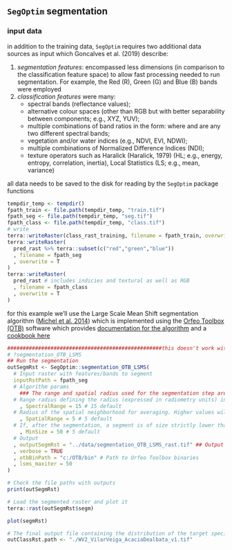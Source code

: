 
## `SegOptim` segmentation

### input data

in addition to the training data, `SegOptim` requires two additional data sources as input which Goncalves et al. (2019) describe: 

1. *segmentation features*: encompassed less dimensions (in comparison to the classification feature space) to allow fast processing needed to run segmentation. For example, the Red (R), Green (G) and Blue (B) bands were employed
2. *classification features* were many: 
    + spectral bands (reflectance values); 
    + alternative colour spaces (other than RGB but with better separability between components; e.g., XYZ, YUV); 
    + multiple combinations of band ratios in the form: where and are any two different spectral bands; 
    + vegetation and/or water indices (e.g., NDVI, EVI, NDWI); 
    + multiple combinations of Normalized Difference Indices (NDI); 
    + texture operators such as Haralick (Haralick, 1979) (HL; e.g., energy, entropy, correlation, inertia), Local Statistics (LS; e.g., mean, variance)
    
all data needs to be saved to the disk for reading by the `SegOptim` package functions

```r
tempdir_temp <- tempdir()
fpath_train <- file.path(tempdir_temp, "train.tif")
fpath_seg <- file.path(tempdir_temp, "seg.tif")
fpath_class <- file.path(tempdir_temp, "class.tif")
# write
terra::writeRaster(class_rast_training, filename = fpath_train, overwrite = T)
terra::writeRaster(
  pred_rast %>% terra::subset(c("red","green","blue"))
  , filename = fpath_seg
  , overwrite = T
)
terra::writeRaster(
  pred_rast # includes indicies and textural as well as RGB
  , filename = fpath_class
  , overwrite = T
)
```

for this example we'll use the Large Scale Mean Shift segmentation algorithm ([Michel et al. 2014](https://scholar.google.com/scholar?cluster=2475881846105669180&hl=en&as_sdt=0,6)) which is implemented using the [Orfeo Toolbox (OTB)](https://www.orfeo-toolbox.org/download/) software which provides [documentation for the algorithm](https://www.orfeo-toolbox.org/CookBook/Applications/app_LargeScaleMeanShift.html?highlight=spectral%20range) and a [cookbook here](https://www.orfeo-toolbox.org/CookBook/recipes/improc.html#segmentation)

```r
##################################################this doesn't work with OTB-9.1.1
# ?segmentation_OTB_LSMS
## Run the segmentation
outSegmRst <- SegOptim::segmentation_OTB_LSMS(
  # Input raster with features/bands to segment
  inputRstPath = fpath_seg
  # Algorithm params
    ### The range and spatial radius used for the segmentation step are half the values used for Mean-Shift smoothing, which are obtained from LargeScaleMeanShift parameters.
  # Range radius defining the radius (expressed in radiometry units) in the multi-spectral space
    , SpectralRange = 15 # 15 default 
  # Radius of the spatial neighborhood for averaging. Higher values will result in more smoothing and higher processing time
    , SpatialRange = 5 # 5 default 
  # If, after the segmentation, a segment is of size strictly lower than this criterion, the segment is merged with the segment that has the closest sepctral signature.
    , MinSize = 50 # 5 default 
  # Output
  , outputSegmRst = "../data/segmentation_OTB_LSMS_rast.tif" ## Output file from OTB image segmentation
  , verbose = TRUE
  , otbBinPath = "c:/OTB/bin" # Path to Orfeo Toolbox binaries
  , lsms_maxiter = 50
)

# Check the file paths with outputs
print(outSegmRst)

# Load the segmented raster and plot it
terra::rast(outSegmRst$segm)

plot(segmRst)

# The final output file containing the distribution of the target species
outClassRst.path <- "./WV2_VilarVeiga_AcaciaDealbata_v1.tif"

```

